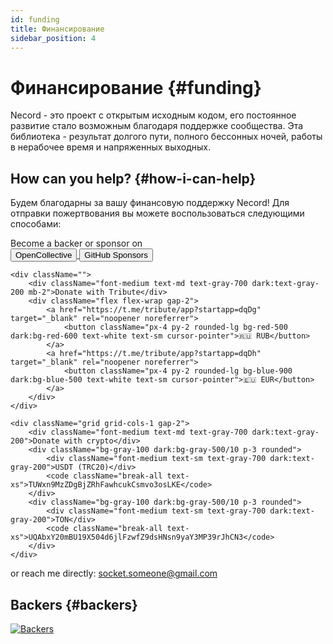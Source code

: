 ```yaml
---
id: funding
title: Финансирование
sidebar_position: 4
---
```


# Финансирование {#funding}

Necord - это проект с открытым исходным кодом, его постоянное развитие стало возможным благодаря поддержке сообщества.
Эта библиотека - результат долгого пути, полного бессонных ночей, работы в нерабочее время и напряженных выходных.

## How can you help? {#how-i-can-help}

Будем благодарны за вашу финансовую поддержку Necord!
Для отправки пожертвования вы можете воспользоваться следующими способами:

<div className="grid grid-cols-1 gap-4">
	<div className="">
		<div className="font-medium text-md text-gray-700 dark:text-gray-200 mb-2"> Become a backer or sponsor on</div>
		<div className="flex flex-wrap gap-2">
			<a href="https://opencollective.com/necord" target="_blank" rel="noopener noreferrer">
				<button className="px-4 py-2 rounded-lg bg-indigo-600 dark:bg-indigo-500 text-white text-sm cursor-pointer">OpenCollective</button>
			</a>
			<a href="https://github.com/sponsors/necordjs" target="_blank" rel="noopener noreferrer">
				<button className="px-4 py-2 rounded-lg bg-gray-800 dark:bg-gray-700 text-white text-sm cursor-pointer">GitHub Sponsors</button>
			</a>
		</div>
	</div>

```
<div className="">
	<div className="font-medium text-md text-gray-700 dark:text-gray-200 mb-2">Donate with Tribute</div>
	<div className="flex flex-wrap gap-2">
		<a href="https://t.me/tribute/app?startapp=dqDg" target="_blank" rel="noopener noreferrer">
			<button className="px-4 py-2 rounded-lg bg-red-500 dark:bg-red-600 text-white text-sm cursor-pointer">🇷🇺 RUB</button>
		</a>
		<a href="https://t.me/tribute/app?startapp=dqDh" target="_blank" rel="noopener noreferrer">
			<button className="px-4 py-2 rounded-lg bg-blue-900 dark:bg-blue-500 text-white text-sm cursor-pointer">🇪🇺 EUR</button>
		</a>
	</div>
</div>

<div className="grid grid-cols-1 gap-2">
	<div className="font-medium text-md text-gray-700 dark:text-gray-200">Donate with crypto</div>
	<div className="bg-gray-100 dark:bg-gray-500/10 p-3 rounded">
		<div className="font-medium text-sm text-gray-700 dark:text-gray-200">USDT (TRC20)</div>
		<code className="break-all text-xs">TUWxn9MzZDgBjZRhFawhcukCsmvo3osLKE</code>
	</div>
	<div className="bg-gray-100 dark:bg-gray-500/10 p-3 rounded">
		<div className="font-medium text-sm text-gray-700 dark:text-gray-200">TON</div>
		<code className="break-all text-xs">UQAbxY20mBU19X504d6jlFzwfZ9dsHNsn9yaY3MP39rJhCN3</code>
	</div>
</div>
```

</div>

<p className="mt-4! text-sm text-gray-600 dark:text-gray-400">
	or reach me directly: <a href="mailto:socket.someone@gmail.com" className="text-red-500 hover:underline">socket.someone@gmail.com</a>
</p>

## Backers {#backers}

<a href="https://opencollective.com/necord" target="_blank">
	<img src="https://opencollective.com/necord/backers.svg?width=1000" alt="Backers" />
</a>
